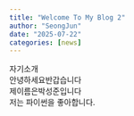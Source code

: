```yaml
---
title: "Welcome To My Blog 2"
author: "SeongJun"
date: "2025-07-22"
categories: [news]
---
```


자기소개<br>
안녕하세요반갑습니다<br> 
제이름은박성준입니다<br>
저는 파이썬을 좋아합니다.   
